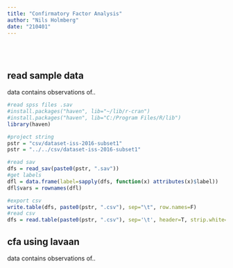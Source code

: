```yaml
---
title: "Confirmatory Factor Analysis"
author: "Nils Holmberg"
date: "210401"
---
```

<br/><br/>

## read sample data
data contains observations of..

```r
#read spss files .sav
#install.packages("haven", lib="~/lib/r-cran")
#install.packages("haven", lib="C:/Program Files/R/lib")
library(haven)

#project string
pstr = "csv/dataset-iss-2016-subset1"
pstr = "../../csv/dataset-iss-2016-subset1"

#read sav
dfs = read_sav(paste0(pstr, ".sav"))
#get labels
dfl = data.frame(label=sapply(dfs, function(x) attributes(x)$label))
dfl$vars = rownames(dfl)

#export csv
write.table(dfs, paste0(pstr, ".csv"), sep="\t", row.names=F)
#read csv
dfs = read.table(paste0(pstr, ".csv"), sep='\t', header=T, strip.white=TRUE, stringsAsFactors=FALSE)
```

## cfa using lavaan
data contains observations of..


